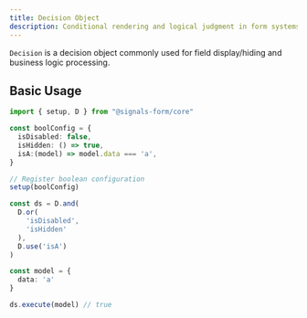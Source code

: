 ```yaml
---
title: Decision Object
description: Conditional rendering and logical judgment in form systems
---
```


`Decision` is a decision object commonly used for field display/hiding and business logic processing.

## Basic Usage
```ts
import { setup, D } from "@signals-form/core"

const boolConfig = {
  isDisabled: false,
  isHidden: () => true,
  isA:(model) => model.data === 'a',
}

// Register boolean configuration
setup(boolConfig)

const ds = D.and(
  D.or(
    'isDisabled',
    'isHidden'
  ),
  D.use('isA')
)

const model = {
  data: 'a'
}

ds.execute(model) // true
```

